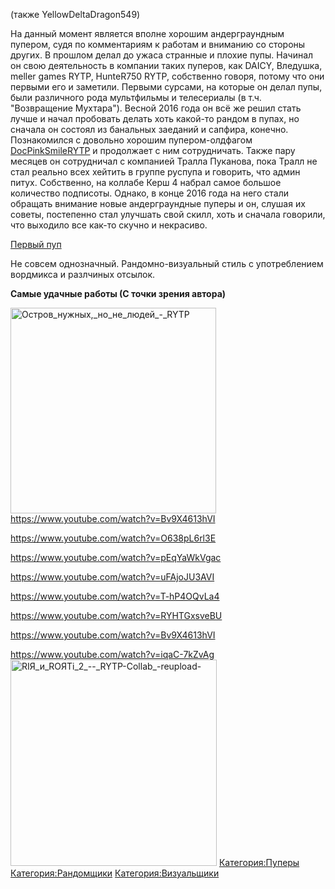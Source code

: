 (также YellowDeltaDragon549){{Инфобокс для пуперов
|title2=YellowDeltaDragon
|image3=3eFJEmkxoZM-1.jpg
|другие_ники=Hitkind LR, Poop 47 rus, Hitkindpoop47rus, RYTP 47 RUS


Сейчас - YellowDeltaDragon
|сферы_творчества=RYTP
|год_начала=2015 год
|image4=
|имя_фамилия=Тимур Садриев
|дата_рождения=25 марта 1999 г.
|место_проживания=Санкт-Петербург (Ленинградская область), родной: Пермь
|ссылки=
*[https://www.youtube.com/channel/UCGCQPu9tF0cm8f7NJMSPeew YouTube]
*[https://www.youtube.com/channel/UCZOXRNRpdDGOp_rb5YMqgsQ Альт]
*[https://vk.com/yddrytp Группа ВК]
*[https://vk.com/y3ll0wddr4g0n Страница ВК]
}}

На данный момент является вполне хорошим андерграундным пупером, судя по комментариям к работам и вниманию со стороны других. В прошлом делал до ужаса странные и плохие пупы. Начинал он свою деятельность в компании таких пуперов, как DAICY, Вледушка, meller games RYTP, HunteR750 RYTP, собственно говоря, потому что они первыми его и заметили. Первыми сурсами, на которые он делал пупы, были различного рода мультфильмы и телесериалы (в т.ч. "Возвращение Мухтара"). Весной 2016 года он всё же решил стать лучше и начал пробовать делать хоть какой-то рандом в пупах, но сначала он состоял из банальных заеданий и сапфира, конечно. Познакомился с довольно хорошим пупером-олдфагом [[DoctorSmiler|DocPinkSmileRYTP]] и продолжает с ним сотрудничать. Также пару месяцев он сотрудничал с компанией Тралла Пуканова, пока Тралл не стал реально всех хейтить в группе руспупа и говорить, что админ питух. Собственно, на коллабе Керш 4 набрал самое большое количество подписоты. Однако, в конце 2016 года на него стали обращать внимание новые андерграундные пуперы и он, слушая их советы, постепенно стал улучшать свой скилл, хоть и сначала говорили, что выходило все как-то скучно и некрасиво.

[https://www.youtube.com/watch?v=bNCqlWdpymc Первый пуп]

Не совсем однозначный. Рандомно-визуальный стиль с употреблением вордмикса и разлчиных отсылок.

'''Самые удачные работы (С точки зрения автора)'''

[[File:Остров нужных, но не людей - RYTP|thumb|329x329px]]
https://www.youtube.com/watch?v=Bv9X4613hVI

https://www.youtube.com/watch?v=O638pL6rl3E

https://www.youtube.com/watch?v=pEqYaWkVgac

https://www.youtube.com/watch?v=uFAjoJU3AVI

https://www.youtube.com/watch?v=T-hP4OQvLa4

https://www.youtube.com/watch?v=RYHTGxsveBU

https://www.youtube.com/watch?v=Bv9X4613hVI

https://www.youtube.com/watch?v=iqaC-7kZvAg[[File:RIЯ и ROЯTi 2 -- RYTP-Collab -reupload-|thumb|330x330px]]
[[Категория:Пуперы]]
[[Категория:Рандомщики]]
[[Категория:Визуальщики]]